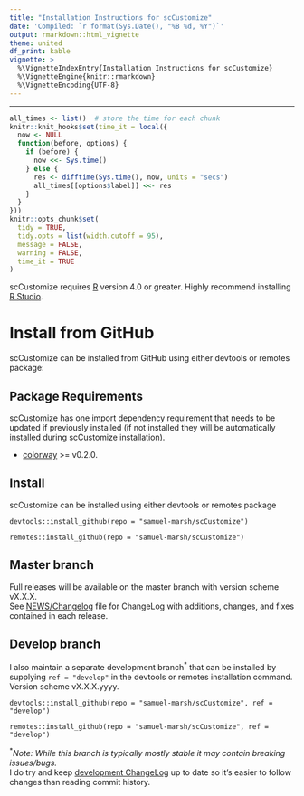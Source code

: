 ```yaml
---
title: "Installation Instructions for scCustomize"
date: 'Compiled: `r format(Sys.Date(), "%B %d, %Y")`'
output: rmarkdown::html_vignette
theme: united
df_print: kable
vignette: >
  %\VignetteIndexEntry{Installation Instructions for scCustomize}
  %\VignetteEngine{knitr::rmarkdown}
  %\VignetteEncoding{UTF-8}
---
```

***

<style>
p.caption {
  font-size: 0.9em;
}
</style>
 
```r
all_times <- list()  # store the time for each chunk
knitr::knit_hooks$set(time_it = local({
  now <- NULL
  function(before, options) {
    if (before) {
      now <<- Sys.time()
    } else {
      res <- difftime(Sys.time(), now, units = "secs")
      all_times[[options$label]] <<- res
    }
  }
}))
knitr::opts_chunk$set(
  tidy = TRUE,
  tidy.opts = list(width.cutoff = 95),
  message = FALSE,
  warning = FALSE,
  time_it = TRUE
)
```

scCustomize requires [R](https://www.r-project.org/) version 4.0 or greater. Highly recommend installing [R Studio](https://www.rstudio.com/).

# Install from GitHub  
scCustomize can be installed from GitHub using either devtools or remotes package:

## Package Requirements
scCustomize has one import dependency requirement that needs to be updated if previously installed (if not installed they will be automatically installed during scCustomize installation).
  
* [colorway](https://github.com/hypercompetent/colorway) >= v0.2.0.

## Install
scCustomize can be installed using either devtools or remotes package
```
devtools::install_github(repo = "samuel-marsh/scCustomize")

remotes::install_github(repo = "samuel-marsh/scCustomize")
```

## Master branch    
Full releases will be available on the master branch with version scheme vX.X.X.  
See [NEWS/Changelog](https://samuel-marsh.github.io/scCustomize/news/index.html) file for ChangeLog with additions, changes, and fixes contained in each release.

## Develop branch    
I also maintain a separate development branch<sup>\*</sup> that can be installed by supplying `ref = "develop"` in the devtools or remotes installation command.  Version scheme vX.X.X.yyyy.  

```
devtools::install_github(repo = "samuel-marsh/scCustomize", ref = "develop")

remotes::install_github(repo = "samuel-marsh/scCustomize", ref = "develop")
```

<sup>\*</sup>*Note: While this branch is typically mostly stable it may contain breaking issues/bugs.*  
I do try and keep [development ChangeLog](https://github.com/samuel-marsh/scCustomize/blob/develop/News.md) up to date so it's easier to follow changes than reading commit history.
